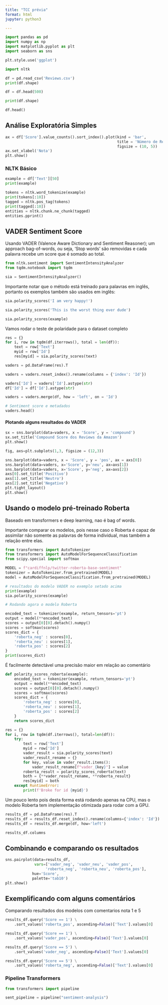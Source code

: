 ---
title: "TCC prévia"
format: html
jupyter: python3

---

```{python}
import pandas as pd
import numpy as np
import matplotlib.pyplot as plt
import seaborn as sns

plt.style.use('ggplot')

import nltk
```

```{python}
df = pd.read_csv('Reviews.csv')
print(df.shape)

df = df.head(500)

print(df.shape)
```

```{python}
df.head()
```

## Análise Exploratória Simples

```{python}
ax = df['Score'].value_counts().sort_index().plot(kind = 'bar',
                                                  title = 'Número de Reviews por Nota',
                                                  figsize = (10, 5))
ax.set_xlabel('Nota')
plt.show()
```

### NLTK Básico

```{python}
example = df['Text'][50]
print(example)
```

```{python}
tokens = nltk.word_tokenize(example)
print(tokens[:10])
tagged = nltk.pos_tag(tokens)
print(tagged[:10])
entities = nltk.chunk.ne_chunk(tagged)
entities.pprint()
```

## VADER Sentiment Score

Usando VADER (Valence Aware Dictionary and Sentiment Reasoner); um approach bag-of-words, ou seja, 'Stop words' são removidas e cada palavra recebe um score que é somado ao total.

```{python}
from nltk.sentiment import SentimentIntensityAnalyzer
from tqdm.notebook import tqdm

sia = SentimentIntensityAnalyzer()
```

Importante notar que o método está treinado para palavras em inglês, portanto os exemplos também são usados em inglês:

```{python}
sia.polarity_scores('I am very happy!')
```

```{python}
sia.polarity_scores('This is the worst thing ever dude')
```

```{python}
sia.polarity_scores(example)
```

Vamos rodar o teste de polaridade para o dataset completo

```{python}
res = {}
for i, row in tqdm(df.iterrows(), total = len(df)):
    text = row['Text']
    myid = row['Id']
    res[myid] = sia.polarity_scores(text)
```

```{python}
vaders = pd.DataFrame(res).T

vaders = vaders.reset_index().rename(columns = {'index': 'Id'})

vaders['Id'] = vaders['Id'].astype(str)
df['Id'] = df['Id'].astype(str)

vaders = vaders.merge(df, how = 'left', on = 'Id')

# Sentiment score e metadados
vaders.head()
```

#### Plotando alguns resultados do VADER

```{python}
sx = sns.barplot(data=vaders, x = 'Score', y = 'compound')
sx.set_title('Compound Score dos Reviews da Amazon')
plt.show()
```

```{python}
fig, axs=plt.subplots(1,3, figsize = (12,3))

sns.barplot(data=vaders, x = 'Score', y = 'pos', ax = axs[0])
sns.barplot(data=vaders, x='Score', y='neu', ax=axs[1])
sns.barplot(data=vaders, x='Score', y='neg', ax=axs[2])
axs[0].set_title('Positivo')
axs[1].set_title('Neutro')
axs[2].set_title('Negativo')
plt.tight_layout()
plt.show()
```

## Usando o modelo pré-treinado Roberta

Baseado em transformers e deep learning, nao é bag of words.

Importante comparar os modelos, pois nesse caso o Roberta é capaz de assimilar não somente as palavras de forma individual, mas também a relação entre elas.

```{python}
from transformers import AutoTokenizer
from transformers import AutoModelForSequenceClassification
from scipy.special import softmax
```

```{python}
MODEL = f"cardiffnlp/twitter-roberta-base-sentiment"
tokenizer = AutoTokenizer.from_pretrained(MODEL)
model = AutoModelForSequenceClassification.from_pretrained(MODEL)
```

```{python}
# resultados do modelo VADER no exemplo setado acima
print(example)
sia.polarity_scores(example)
```

```{python}
# Rodando agora o modelo Roberta

encoded_text = tokenizer(example, return_tensors='pt')
output = model(**encoded_text)
scores = output[0][0].detach().numpy()
scores = softmax(scores)
scores_dict = {
    'roberta_neg' : scores[0],
    'roberta_neu' : scores[1],
    'roberta_pos' : scores[2]
}
print(scores_dict)
```

É facilmente detectável uma precisão maior em relação ao comentário

```{python}
def polarity_scores_roberta(example):
    encoded_text = tokenizer(example, return_tensors='pt')
    output = model(**encoded_text)
    scores = output[0][0].detach().numpy()
    scores = softmax(scores)
    scores_dict = {
        'roberta_neg' : scores[0],
        'roberta_neu' : scores[1],
        'roberta_pos' : scores[2]
    }
    return scores_dict

res = {}
for i, row in tqdm(df.iterrows(), total=len(df)):
    try:
        text = row['Text']
        myid = row['Id']
        vader_result = sia.polarity_scores(text)
        vader_result_rename = {}
        for key, value in vader_result.items():
            vader_result_rename[f"vader_{key}"] = value
        roberta_result = polarity_scores_roberta(text)
        both = {**vader_result_rename, **roberta_result}
        res[myid] = both
    except RuntimeError:
        print(f'Broke for id {myid}')
```

Um pouco lento pois desta forma está rodando apenas na CPU, mas o modelo Roberta tem implementação otimizada para rodar com a GPU.

```{python}
results_df = pd.DataFrame(res).T
results_df = results_df.reset_index().rename(columns={'index': 'Id'})
results_df = results_df.merge(df, how='left')
```

```{python}
results_df.columns
```

## Combinando e comparando os resultados

```{python}
sns.pairplot(data=results_df,
             vars=['vader_neg', 'vader_neu', 'vader_pos',
                  'roberta_neg', 'roberta_neu', 'roberta_pos'],
            hue='Score',
            palette='tab10')
plt.show()
```

## Exemplificando com alguns comentários 

Comparando resultados dos modelos com comentarios nota 1 e 5

```{python}
results_df.query('Score == 1') \
    .sort_values('roberta_pos', ascending=False)['Text'].values[0]
```

```{python}
results_df.query('Score == 1') \
    .sort_values('vader_pos', ascending=False)['Text'].values[0]
```

```{python}
results_df.query('Score == 5') \
    .sort_values('vader_neg', ascending=False)['Text'].values[0]
```

```{python}
results_df.query('Score == 5') \
    .sort_values('roberta_neg', ascending=False)['Text'].values[0]
```

### Pipeline Transformers

```{python}
from transformers import pipeline

sent_pipeline = pipeline("sentiment-analysis")
```